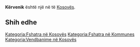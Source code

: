 {{Fshat në 
 | Emri                = Kërvenik
 | EmriAlt                = 
 | NAME_SHORT_FORM=      
 | NAME_GENERIC=      
 | NAME_SORT_NAME_RO=      KERVENIK
 | FULL_NAME_RO = Kërvenik
 | FULL_NAME_ND_RO=Kervenik
 | SORT_NAME_RG=KERVENIK
 | FULL_NAME_RG=Kërvenik
 | FULL_NAME_ND_RG=Kervenik
 | SRP_NAME_SHORT_FORM=      
 | SRP_NAME_GENERIC=      
 | SRP_NAME_SORT_NAME_RO=      
 | SRP_FULL_NAME_RO = 
 | SRP_FULL_NAME_ND_RO=
 | SRP_SORT_NAME_RG=
 | SRP_FULL_NAME_RG=
 | SRP_FULL_NAME_ND_RG=
 | Emri (Rasa dhanore) = 
 | Figura              = 
 | Shteti              = Kosovo
 | Komuna              = 
 | Kodi postar         = 
 | Sipërfaqja          = 

 | Popullsia           = 

 | Regj. i popullsisë  = 
 | Dend. e popullsisë  = 
 | Faqja zyrtare       = 
 <!--- Koordinatat ----> 
 | Gjerësia            = 42.113611
 | Gjatësia            = 21.273611
 | Lartësia            = 
}}
'''Kërvenik''' është një [[]] në [[]] të [[Kosovës]].

<!-- == Gjeografia == -->
<!-- == Historia == -->
<!-- == Demografia == -->
== Shih edhe ==
{{Komuna }}
{{Kosovo-Administrata-Cung}}

[[Kategoria:Fshatra në Kosovës]]
[[Kategoria:Fshatra në Kommunes ]]
[[Kategoria:Vendbanime në Kosovës]]